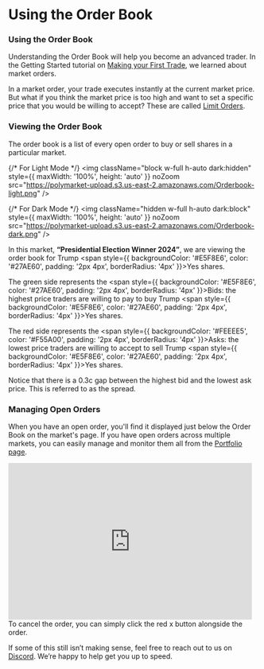 # Using the Order Book
### Using the Order Book
Understanding the Order Book will help you become an advanced trader.
In the Getting Started tutorial on [Making your First Trade](/making-your-first-trade), we learned about market orders.

 In a market order, your trade executes instantly at the current market price.
But what if you think the market price is too high and want to set a specific price that you would be willing to accept? These are called [Limit Orders](/trading/limit-orders).

### Viewing the Order Book
The order book is a list of every open order to buy or sell shares in a particular market.

{/* For Light Mode */}
<img
  className="block w-full h-auto dark:hidden"
  style={{ maxWidth: '100%', height: 'auto' }}
  noZoom
  src="https://polymarket-upload.s3.us-east-2.amazonaws.com/Orderbook-light.png"
/>

{/* For Dark Mode */}
<img
  className="hidden w-full h-auto dark:block"
  style={{ maxWidth: '100%', height: 'auto' }}
  noZoom
  src="https://polymarket-upload.s3.us-east-2.amazonaws.com/Orderbook-dark.png"
/>


In this market, **“Presidential Election Winner 2024”**, we are viewing the order book for Trump <span style={{ backgroundColor: '#E5F8E6', color: '#27AE60', padding: '2px 4px', borderRadius: '4px' }}>Yes</span> shares.

The green side represents the <span style={{ backgroundColor: '#E5F8E6', color: '#27AE60', padding: '2px 4px', borderRadius: '4px' }}>Bids</span>: the highest price traders are willing to pay to buy Trump <span style={{ backgroundColor: '#E5F8E6', color: '#27AE60', padding: '2px 4px', borderRadius: '4px' }}>Yes</span>
 shares.

The red side represents the <span style={{ backgroundColor: '#FEEEE5', color: '#F55A00', padding: '2px 4px', borderRadius: '4px' }}>Asks</span>: the lowest price traders are willing to accept to sell Trump <span style={{ backgroundColor: '#E5F8E6', color: '#27AE60', padding: '2px 4px', borderRadius: '4px' }}>Yes</span> shares.

<Tip>
Notice that there is a 0.3c gap between the highest bid and the lowest ask price. This is referred to as the spread.
</Tip>

### Managing Open Orders
When you have an open order, you'll find it displayed just below the Order Book on the market's page. If you have open orders across multiple markets, you can easily manage and monitor them all from the [Portfolio page](https://polymarket.com/portfolio?tab=Open+orders).

<iframe width="490" height="315" src="https://www.youtube.com/embed/KuA2UdUfZls?si=RUpuzqB9lbBB2pl9" title="YouTube video player" frameborder="0" allow="accelerometer; autoplay; clipboard-write; encrypted-media; gyroscope; picture-in-picture; web-share" referrerpolicy="strict-origin-when-cross-origin" allowfullscreen></iframe>
To cancel the order, you can simply click the red <span style={{ backgroundColor: '#FEEEE5', color: '#F55A00', padding: '2px 4px', borderRadius: '4px' }}>x</span> button alongside the order.



If some of this still isn’t making sense, feel free to reach out to us on [Discord](https://discord.com/invite/polymarket). We’re happy to help get you up to speed.

